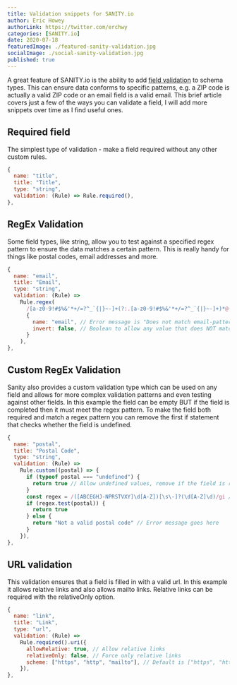 ```yaml
---
title: Validation snippets for SANITY.io
author: Eric Howey
authorLink: https://twitter.com/erchwy
categories: [SANITY.io]
date: 2020-07-18
featuredImage: ./featured-sanity-validation.jpg
socialImage: ./social-sanity-validation.jpg
published: true
---
```


A great feature of SANITY.io is the ability to add [field validation](https://www.sanity.io/docs/validation) to schema types. This can ensure data conforms to specific patterns, e.g. a ZIP code is actually a valid ZIP code or an email field is a valid email. This brief article covers just a few of the ways you can validate a field, I will add more snippets over time as I find useful ones.

## Required field

The simplest type of validation - make a field required without any other custom rules.

```js
{
  name: "title",
  title: "Title",
  type: "string",
  validation: (Rule) => Rule.required(),
},
```

## RegEx Validation

Some field types, like string, allow you to test against a specified regex pattern to ensure the data matches a certain pattern. This is really handy for things like postal codes, email addresses and more.

```js
{
  name: "email",
  title: "Email",
  type: "string",
  validation: (Rule) =>
    Rule.regex(
      /[a-z0-9!#$%&'*+/=?^_`{|}~-]+(?:.[a-z0-9!#$%&'*+/=?^_`{|}~-]+)*@(?:[a-z0-9](?:[a-z0-9-]*[a-z0-9])?.)+[a-z0-9](?:[a-z0-9-]*[a-z0-9])?/,
      {
        name: "email", // Error message is "Does not match email-pattern"
        invert: false, // Boolean to allow any value that does NOT match pattern
      }
    ),
},
```

## Custom RegEx Validation

Sanity also provides a custom validation type which can be used on any field and allows for more complex validation patterns and even testing against other fields. In this example the field can be empty BUT if the field is completed then it must meet the regex pattern. To make the field both required and match a regex pattern you can remove the first if statement that checks whether the field is undefined.

```js
{
  name: "postal",
  title: "Postal Code",
  type: "string",
  validation: (Rule) =>
    Rule.custom((postal) => {
      if (typeof postal === "undefined") {
        return true // Allow undefined values, remove if the field is required
      }
      const regex = /([ABCEGHJ-NPRSTVXY]\d[A-Z])[\s\-]?(\d[A-Z]\d)/gi // Regex pattern goes here
      if (regex.test(postal)) {
        return true
      } else {
        return "Not a valid postal code" // Error message goes here
      }
    }),
},
```

## URL validation

This validation ensures that a field is filled in with a valid url. In this example it allows relative links and also allows mailto links. Relative links can be required with the relativeOnly option.

```js
{
  name: "link",
  title: "Link",
  type: "url",
  validation: (Rule) =>
    Rule.required().uri({
      allowRelative: true, // Allow relative links
      relativeOnly: false, // Force only relative links
      scheme: ["https", "http", "mailto"], // Default is ["https", "http"]
    }),
},
```
